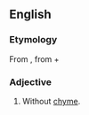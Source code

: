 ==English==

===Etymology===
From {{etyl|grc|en}} {{term|ἄχυμος||tasteless|tr=akhumos|lang=grc|sc=polytonic}}, from {{term|ἀ-||not|tr=a-|lang=grc|sc=polytonic}} + {{term|χυμός||flavour|tr=khumos|lang=grc|sc=polytonic}}

===Adjective===
{{head|en|adjective}}

# {{context|physiology|lang=en}} Without [[chyme]].